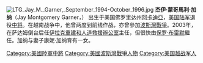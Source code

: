 {{expand language|1=en|page=Jay Garner|time=2019-10-16T09:51:37+00:00}}
{{unreferenced|time=2019-10-16T09:51:16+00:00}}
[[File:LTG_Jay_M._Garner,_September_1994-October_1996.jpg|thumb]]
'''杰伊·蒙哥馬利·加纳'''（Jay Montgomery Garner，{{bd|1938年|4月15日||}}） 出生于美国佛罗里达州[[阿卡迪亞_(佛羅里達州)|阿卡迪亞]]，[[美国陆军|美国陆军]]退役[[中将|中将]]。在越南战争中，他曾两度到前线作战，亦曾參加[[波斯灣戰爭|波斯灣戰爭]]。2003年，在萨达姆倒台后任[[伊拉克重建和人道救援辦公室|伊拉克重建和人道救援辦公室]]主任，但很快由[[保罗·布雷默|保罗·布雷默]]繼任。加纳与妻子康妮·加纳育有一女。
{{伊拉克总统}}
{{Authority control}}
{{DEFAULTSORT:Garner, Jay}}
[[Category:美國陸軍中將|Category:美國陸軍中將]]
[[Category:美國波斯灣戰爭人物|Category:美國波斯灣戰爭人物]]
[[Category:美国越战军人|Category:美国越战军人]]